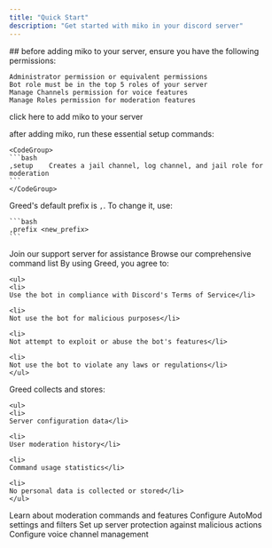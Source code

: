 ```yaml
---
title: "Quick Start"
description: "Get started with miko in your discord server"
---
```


<Steps>
  <Step title="bot perms">
    ## before adding miko to your server, ensure you have the following permissions:
  
    Administrator permission or equivalent permissions
    Bot role must be in the top 5 roles of your server
    Manage Channels permission for voice features
    Manage Roles permission for moderation features
  </Step>
  <Step title="add miko to your Server">
    <p>
    click here to add miko to your server</p>
  </Step>
  <Step title="basic setup">
    <p>
    after adding miko, run these essential setup commands:</p>

    <CodeGroup>
    ```bash
    ,setup    Creates a jail channel, log channel, and jail role for moderation
    ```
    </CodeGroup>
  </Step>
  <Step title="Configure Prefix">
    Greed's default prefix is <code>,</code>. To change it, use:

    ```bash
    ,prefix <new_prefix>
    ```
  </Step>
</Steps>

<CardGroup cols={2}>
  <Card title="Need Help?" icon="info" href="https://discord.gg/greedbot">
    Join our support server for assistance
  </Card>
  <Card title="Commands" icon="book" href="/commands">
    Browse our comprehensive command list
  </Card>
</CardGroup>

<AccordionGroup>
  <Accordion title="Terms of Service">
    By using Greed, you agree to:

    <ul>
    <li>
    Use the bot in compliance with Discord's Terms of Service</li>
    
    <li>
    Not use the bot for malicious purposes</li>
    
    <li>
    Not attempt to exploit or abuse the bot's features</li>
    
    <li>
    Not use the bot to violate any laws or regulations</li>
    </ul>
  </Accordion>
  <Accordion title="Privacy Policy">
    Greed collects and stores:

    <ul>
    <li>
    Server configuration data</li>
    
    <li>
    User moderation history</li>
    
    <li>
    Command usage statistics</li>
    
    <li>
    No personal data is collected or stored</li>
    </ul>
  </Accordion>
</AccordionGroup>

<CardGroup cols={2}>
  <Card title="Logging" icon="shield" href="/sever-configuration/logging">
    Learn about moderation commands and features
  </Card>
  <Card title="AutoMod" icon="bot" href="/security/automod">
    Configure AutoMod settings and filters
  </Card>
  <Card title="AntiNuke" icon="lock" href="/security/antinuke">
    Set up server protection against malicious actions
  </Card>
  <Card title="Voice Master" icon="audio-lines" href="/server-configuration/voicemaster">
    Configure voice channel management
  </Card>
</CardGroup>
